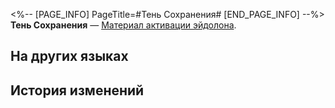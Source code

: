 <%-- [PAGE_INFO]
PageTitle=#Тень Сохранения#
[END_PAGE_INFO] --%>
{{Предмет Инфобокс
|id          = 18003
|Изображение = Предмет Тень Сохранения.png
|Тип         = Материал активации эйдолона
|Инвентарь   = 
|Редкость    = 5
|Эффект      = 
|Описание    = Материал для повышения уровня Эйдолона Первопроходца: Сохранение.
|Источник1   = [[Миссии Освоения]]
|Источник2   = [[«Пагода ювелира»]]
}}
{{Описание|Проекция Эйдолона, возникающая, когда вы ступаете на Путь Сохранения, одна из бесчисленных существующих возможностей.}}
'''Тень Сохранения''' — [[Материал активации эйдолона]].

==На других языках==
{{На других языках
|en   = Shadow of Preservation
|zhs  = 「存护」之影
|zht  = 「存護」之影
|ja   = 「存護」の影
|ko   = 「보존」의 그림자
|es   = Sombra de la Conservación
|fr   = Ombre de la Préservation
|ru   = Тень Сохранения
|th   = Shadow of Preservation
|vi   = Hình Ảnh "Bảo Hộ"
|de   = Schatten der Bewahrung
|id   = Shadow of Preservation
|pt   = Sombra de Preservação
}}

==История изменений==
{{История изменений|3.5}}